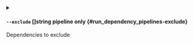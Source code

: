 
<details className="config-field -function" data-expandable="false">
<summary>

#### `--exclude` <span class="config-field-type">[]string</span> <span class="config-field-enum"></span> <span class="config-field-default -return"></span> <span class="config-field-required" data-required="false">pipeline only</span>  {#run_dependency_pipelines-exclude}

Dependencies to exclude

</summary>



</details>
